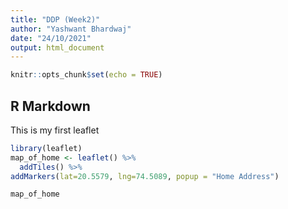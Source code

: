 ```yaml
---
title: "DDP (Week2)"
author: "Yashwant Bhardwaj"
date: "24/10/2021"
output: html_document
---
```


```r
knitr::opts_chunk$set(echo = TRUE)
```

## R Markdown
This is my first leaflet

```r
library(leaflet)
map_of_home <- leaflet() %>%
  addTiles() %>%
addMarkers(lat=20.5579, lng=74.5089, popup = "Home Address")

map_of_home
```

